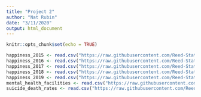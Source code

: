 ```yaml
---
title: "Project 2"
author: "Nat Rubin"
date: "3/11/2020"
output: html_document
---
```


```r
knitr::opts_chunk$set(echo = TRUE)
```

```r
happiness_2015 <- read.csv("https://raw.githubusercontent.com/Reed-Statistics/math241S20PostGrp4/master/2015.csv?token=ANDSWNMB7AQIJ672ORMVKL26OJ3H6")
happiness_2016 <- read.csv("https://raw.githubusercontent.com/Reed-Statistics/math241S20PostGrp4/master/2016.csv?token=ANDSWNPLYRU2KWDDIGFKSCS6OJ3JU")
happiness_2017 <- read.csv("https://raw.githubusercontent.com/Reed-Statistics/math241S20PostGrp4/master/2017.csv?token=ANDSWNKJG7RFYHRUAMITURC6OJ3M4")
happiness_2018 <- read.csv("https://raw.githubusercontent.com/Reed-Statistics/math241S20PostGrp4/master/2018.csv?token=ANDSWNNU3I7TF5JQKPQXAJK6OJ3OU")
happiness_2019 <- read.csv("https://raw.githubusercontent.com/Reed-Statistics/math241S20PostGrp4/master/2019.csv?token=ANDSWNNCDOIVOFWIVMMOOP26OJ3PU")
mental_health_facilities <- read.csv("https://raw.githubusercontent.com/Reed-Statistics/math241S20PostGrp4/master/mental_health_facilities.csv?token=ANDSWNMOS4SBJG3DTIMUUYK6OJ3QM")
suicide_death_rates <- read.csv("https://raw.githubusercontent.com/Reed-Statistics/math241S20PostGrp4/master/suicide-death-rates.csv?token=ANDSWNLHXALZJ4XT3PTCI6S6OJ3SU")
```
